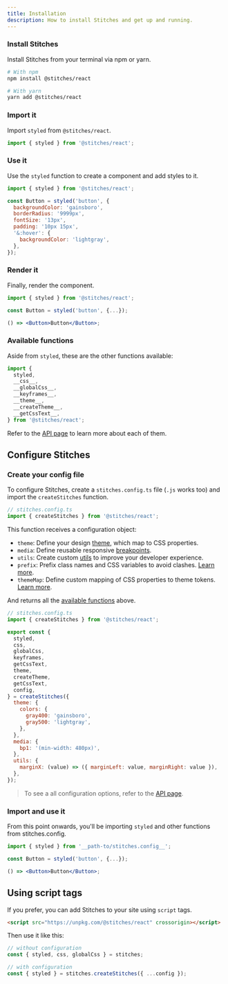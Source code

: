 ```yaml
---
title: Installation
description: How to install Stitches and get up and running.
---
```


### Install Stitches

Install Stitches from your terminal via npm or yarn.

```bash
# With npm
npm install @stitches/react

# With yarn
yarn add @stitches/react
```

### Import it

Import `styled` from `@stitches/react`.

```js
import { styled } from '@stitches/react';
```

### Use it

Use the `styled` function to create a component and add styles to it.

```jsx line=3-11
import { styled } from '@stitches/react';

const Button = styled('button', {
  backgroundColor: 'gainsboro',
  borderRadius: '9999px',
  fontSize: '13px',
  padding: '10px 15px',
  '&:hover': {
    backgroundColor: 'lightgray',
  },
});
```

### Render it

Finally, render the component.

<Preview>
  <DemoButton />
</Preview>

```jsx line=5
import { styled } from '@stitches/react';

const Button = styled('button', {...});

() => <Button>Button</Button>;
```

### Available functions

Aside from `styled`, these are the other functions available:

```jsx
import {
  styled,
  __css__,
  __globalCss__,
  __keyframes__,
  __theme__,
  __createTheme__,
  __getCssText__,
} from '@stitches/react';
```

Refer to the [API page](/docs/api) to learn more about each of them.

## Configure Stitches

### Create your config file

To configure Stitches, create a `stitches.config.ts` file (`.js` works too) and import the `createStitches` function.

```jsx
// stitches.config.ts
import { createStitches } from '@stitches/react';
```

This function receives a configuration object:

- `theme`: Define your design [theme](/docs/tokens), which map to CSS properties.
- `media`: Define reusable responsive [breakpoints](/docs/breakpoints).
- `utils`: Create custom [utils](/docs/utils) to improve your developer experience.
- `prefix`: Prefix class names and CSS variables to avoid clashes. [Learn more](/docs/api#prefix).
- `themeMap`: Define custom mapping of CSS properties to theme tokens. [Learn more](/docs/api#thememap).

And returns all the [available functions](/docs/installation#available-functions) above.

```js
// stitches.config.ts
import { createStitches } from '@stitches/react';

export const {
  styled,
  css,
  globalCss,
  keyframes,
  getCssText,
  theme,
  createTheme,
  getCssText,
  config,
} = createStitches({
  theme: {
    colors: {
      gray400: 'gainsboro',
      gray500: 'lightgray',
    },
  },
  media: {
    bp1: '(min-width: 480px)',
  },
  utils: {
    marginX: (value) => ({ marginLeft: value, marginRight: value }),
  },
});
```

> To see a all configuration options, refer to the [API page](/docs/api#createStitches).

### Import and use it

From this point onwards, you'll be importing `styled` and other functions from <H id="one" index="1">stitches.config</H>.

<Preview>
  <DemoButton />
</Preview>

```jsx id=one line=1
import { styled } from '__path-to/stitches.config__';

const Button = styled('button', {...});

() => <Button>Button</Button>;
```

## Using script tags

If you prefer, you can add Stitches to your site using `script` tags.

```html
<script src="https://unpkg.com/@stitches/react" crossorigin></script>
```

Then use it like this:

```jsx
// without configuration
const { styled, css, globalCss } = stitches;

// with configuration
const { styled } = stitches.createStitches({ ...config });
```
